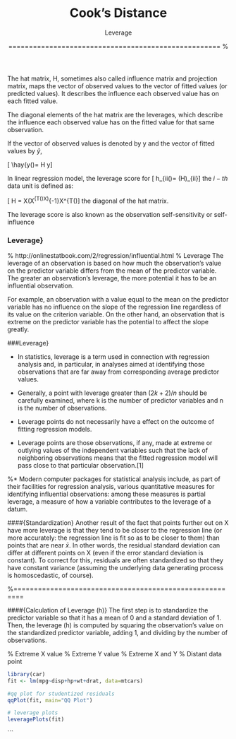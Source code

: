 % Cook's Distance
% Leverage
%==================================================== %



The hat matrix, H, sometimes also called influence matrix and projection matrix, maps the vector of observed values to the vector of 
fitted values (or predicted values). It describes the influence each observed value has on each fitted value.

The diagonal elements of the hat matrix are the leverages, which describe the influence each observed value has on the fitted value for that same observation.
 
If the vector of observed values is denoted by y and the vector of fitted values by $\hat{y}$,
 
\[ \hay{y()</tt>= H y\]



In linear regression model, the leverage score for \[ h_{ii()</tt>= (H)_{ii}\] the $i-th$ data unit is defined as:

 
\[ H = X(X^{T()</tt>X)^{-1}X^{T()</tt>\]
the diagonal of the hat matrix.


The leverage score is also known as the observation self-sensitivity or self-influence

\newpage

### Leverage}
% http://onlinestatbook.com/2/regression/influential.html
% Leverage
The leverage of an observation is based on how much the observation's value on the predictor variable differs from the 
mean of the predictor variable. The greater an observation's leverage, the more potential it has to be an influential observation. 

For example, an observation with a value equal to the mean on the predictor variable has no influence on the slope of the regression line regardless of its value on the criterion variable. On the other hand, an observation that is extreme on the predictor variable has the potential to affect the slope greatly.



###Leverage}

* In statistics, leverage is a term used in connection with regression analysis and, in particular, in analyses aimed at identifying those observations that are far away from corresponding average predictor values.

* Generally, a point with leverage greater than $(2k+2)/n$ should be carefully examined, where k is the number of predictor variables and n is the number of observations.
*  Leverage points do not necessarily have a  effect on the outcome of fitting regression models.

* Leverage points are those observations, if any, made at extreme or outlying values of the independent variables such that the lack of neighboring observations means that the fitted regression model will pass close to that particular observation.[1]

%* Modern computer packages for statistical analysis include, as part of their facilities for regression analysis, various quantitative measures for identifying influential observations: among these measures is partial leverage, a measure of how a variable contributes to the leverage of a datum.



\####{Standardization}
Another result of the fact that points further out on X have more leverage is that they tend to be closer to the regression line (or more accurately: the regression line is fit so as to be closer to them) than points that are near $\bar{x}$. In other words, the residual standard deviation can differ at different points on X (even if the error standard deviation is constant). To correct for this, residuals are often standardized so that they have constant variance (assuming the underlying data generating process is homoscedastic, of course).

%========================================================

\####{Calculation of Leverage (h)}
The first step is to standardize the predictor variable so that it has a mean of 0 and a standard deviation of 1. 
Then, the leverage (h) is computed by squaring the observation's value on the standardized predictor variable, adding 1, 
and dividing by the number of observations.

% Extreme X value
% Extreme Y value
% Extreme X and Y 
% Distant data point
\newpage


```r
library(car)
fit <- lm(mpg~disp+hp+wt+drat, data=mtcars) 

#qq plot for studentized residuals
qqPlot(fit, main="QQ Plot")  

# leverage plots
leveragePlots(fit) 

```
```


